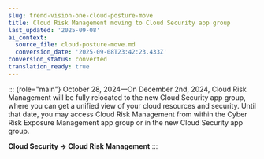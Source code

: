 ```yaml
---
slug: trend-vision-one-cloud-posture-move
title: Cloud Risk Management moving to Cloud Security app group
last_updated: '2025-09-08'
ai_context:
  source_file: cloud-posture-move.md
  conversion_date: '2025-09-08T23:42:23.433Z'
conversion_status: converted
translation_ready: true
---
```


::: {role="main"}
October 28, 2024—On December 2nd, 2024, Cloud Risk Management will be fully relocated to the new Cloud Security app group, where you can get a unified view of your cloud resources and security. Until that date, you may access Cloud Risk Management from within the Cyber Risk Exposure Management app group or in the new Cloud Security app group.

**Cloud Security → Cloud Risk Management**
:::
